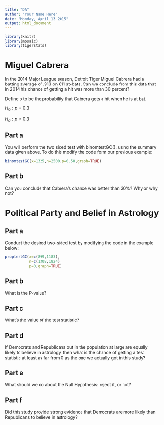 ```yaml
---
title: "DA"
author: "Your Name Here"
date: "Monday, April 13 2015"
output: html_document
---
```


```r
library(knitr)
library(mosaic)
library(tigerstats)
```

# Miguel Cabrera



In the 2014 Major League season, Detroit Tiger Miguel Cabrera had a batting average of .313 on 611 at-bats. Can we conclude from this data that in 2014 his chance of getting a hit was more than 30 percent?

Define p to be the probability that Cabrera gets a hit when he is at bat.

$H_0:  p = 0.3$

$H_a:  p \neq 0.3$


## Part a

You will perform the two sided test with binomtestGC(), using the summary data given above.  To do this modify the code form our previous example:

```r
binomtestGC(x=1325,n=2500,p=0.50,graph=TRUE)
```


## Part b


Can you conclude that Cabrera's chance was better than 30%?  Why or why not?



# Political Party and Belief in Astrology


## Part a

Conduct the desired two-sided test by modifying the code in the example below:

```r
proptestGC(x=c(899,1183),
           n=c(1308,1824),
           p=0,graph=TRUE)
```


## Part b

What is the P-value?

## Part c

What's the value of the test statistic?


## Part d

If Democrats and Republicans out in the population at large are equally likely to believe in astrology, then what is the chance of getting a test statistic at least as far from 0 as the one we actually got in this study?


## Part e

What should we do about the Null Hypothesis:  reject it, or not?


## Part f

Did this study provide strong evidence that Democrats are more likely than Republicans to believe in astrology?

